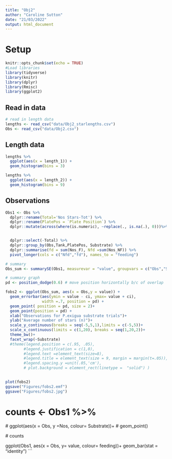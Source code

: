 ```yaml
---
title: "Obj2"
author: "Caroline Sutton"
date: "21/03/2022"
output: html_document
---
```

# Setup
```r
knitr::opts_chunk$set(echo = TRUE)
#Load libraries
library(tidyverse)
library(knitr)
library(dplyr)
library(Rmisc)
library(ggplot2)
```


## Read in data
```r
# read in length data
lengths <- read_csv("data/Obj2_starlengths.csv")
Obs <- read_csv("data/Obj2.csv")

```


## Length data
```r
lengths %>% 
  ggplot(aes(x = length_1)) +
  geom_histogram(bins = 3)

lengths %>% 
  ggplot(aes(x = length_2)) +
  geom_histogram(bins = 9) 
```
## Observations

```r

Obs1 <- Obs %>% 
  dplyr::rename(Total='Nos Stars-Tot') %>% 
  dplyr::rename(PlatePos = `Plate Position`) %>% 
  dplyr::mutate(across(where(is.numeric), ~replace(., is.na(.), 0)))%>% 


  dplyr::select(-Total) %>% 
  dplyr::group_by(Obs,Tank,PlatePos, Substrate) %>% 
  dplyr::summarise(fd = sum(Nos_F), Nfd =sum(Nos_NF)) %>% 
  pivot_longer(cols = c("Nfd","fd"), names_to = "feeding")

# summary
Obs_sum <- summarySE(Obs1, measurevar = "value", groupvars = c("Obs","Substrate","feeding")) 

# summary graph
pd <- position_dodge(0.6) # move position horizontally b/c of overlap

fobs2 <- ggplot(Obs_sum, aes(x = Obs,y = value)) +
  geom_errorbar(aes(ymin = value - ci, ymax= value + ci),
                width =.7, position = pd) +
  geom_point( position = pd, size = 2)+
  geom_point(position = pd) +
  xlab("Observations for P.exigua substrate trials")+
  ylab("Average number of stars (n)")+
  scale_y_continuous(breaks = seq(-5,5,1),limits = c(-5,5))+
  scale_x_continuous(limits = c(1,20), breaks = seq(1,20,2))+
  theme_bw()+
  facet_wrap(~Substrate)
  #theme(legend.position = c(.95, .05),
        #legend.justification = c(1,0),
        #legend.text =element_text(size=8),
        #legend.title = element_text(size = 9, margin = margin(t=.05)),
        #legend.spacing.y =unit(.05,'cm'),
        # plot.background = element_rect(linetype =  "solid") )

  
plot(fobs2)
ggsave("Figures/fobs2.emf")
ggsave("Figures/fobs2.jpg")
```

#  counts <- Obs1 %>% 
 #   ggplot(aes(x = Obs, y =Nos,
             colour= Substrate))+
 # geom_point()

 # counts
  
ggplot(Obs1, aes(x = Obs, y= value, colour= feeding))+
  geom_bar(stat = "identity")
```
